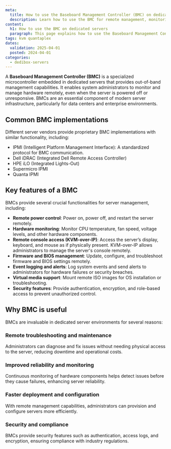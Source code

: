 ```yaml
---
meta:
  title: How to use the Baseboard Management Controller (BMC) on dedicated servers
  description: Learn how to use the BMC for remote management, monitoring, and troubleshooting of dedicated servers.
content:
  h1: How to use the BMC on dedicated servers
  paragraph: This page explains how to use the Baseboard Management Controller (BMC) for remote management, monitoring, and troubleshooting of dedicated servers.
tags: kvm quantaplex
dates:
  validation: 2025-04-01
  posted: 2024-04-01
categories:
  - dedibox-servers
---
```

A **Baseboard Management Controller (BMC)** is a specialized microcontroller embedded in dedicated servers that provides out-of-band management capabilities. It enables system administrators to monitor and manage hardware remotely, even when the server is powered off or unresponsive. BMCs are an essential component of modern server infrastructure, particularly for data centers and enterprise environments.

## Common BMC implementations
Different server vendors provide proprietary BMC implementations with similar functionality, including:
- IPMI (Intelligent Platform Management Interface): A standardized protocol for BMC communication.
- Dell iDRAC (Integrated Dell Remote Access Controller)
- HPE iLO (Integrated Lights-Out)
- Supermicro IPMI
- Quanta IPMI

## Key features of a BMC
BMCs provide several crucial functionalities for server management, including:
- **Remote power control**: Power on, power off, and restart the server remotely.
- **Hardware monitoring**: Monitor CPU temperature, fan speed, voltage levels, and other hardware components.
- **Remote console access (KVM-over-IP)**: Access the server’s display, keyboard, and mouse as if physically present. KVM-over-IP allows administrators to manage the server's console remotely.
- **Firmware and BIOS management**: Update, configure, and troubleshoot firmware and BIOS settings remotely.
- **Event logging and alerts**: Log system events and send alerts to administrators for hardware failures or security breaches.
- **Virtual media support**: Mount remote ISO images for OS installation or troubleshooting.
- **Security features**: Provide authentication, encryption, and role-based access to prevent unauthorized control.

## Why BMC is useful
BMCs are invaluable in dedicated server environments for several reasons:

### Remote troubleshooting and maintenance
Administrators can diagnose and fix issues without needing physical access to the server, reducing downtime and operational costs.

### Improved reliability and monitoring
Continuous monitoring of hardware components helps detect issues before they cause failures, enhancing server reliability.

### Faster deployment and configuration
With remote management capabilities, administrators can provision and configure servers more efficiently.

### Security and compliance
BMCs provide security features such as authentication, access logs, and encryption, ensuring compliance with industry regulations.
